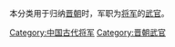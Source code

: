 本分类用于归纳[[晋朝|晋朝]]时，军职为[[將軍_(中國古代)|将军]]的[[武官|武官]]。
[[Category:中国古代将军|Category:中国古代将军]]
[[Category:晋朝武官|Category:晋朝武官]]